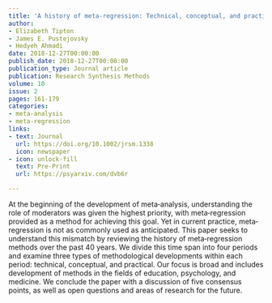 ```yaml
---
title: 'A history of meta-regression: Technical, conceptual, and practical developments between 1974 and 2018'
author:
- Elizabeth Tipton
- James E. Pustejovsky
- Hedyeh Ahmadi
date: 2018-12-27T00:00:00
publish_date: 2018-12-27T00:00:00
publication_type: Journal article
publication: Research Synthesis Methods
volume: 10 
issue: 2
pages: 161-179
categories:
- meta-analysis
- meta-regression
links:
- text: Journal
  url: https://doi.org/10.1002/jrsm.1338
  icon: newspaper
- icon: unlock-fill
  text: Pre-Print
  url: https://psyarxiv.com/dvb6r

---
```



At the beginning of the development of meta‐analysis, understanding the role of moderators was given the highest priority, with meta‐regression provided as a method for achieving this goal. Yet in current practice, meta‐regression is not as commonly used as anticipated. This paper seeks to understand this mismatch by reviewing the history of meta‐regression methods over the past 40 years. We divide this time span into four periods and examine three types of methodological developments within each period: technical, conceptual, and practical. Our focus is broad and includes development of methods in the fields of education, psychology, and medicine. We conclude the paper with a discussion of five consensus points, as well as open questions and areas of research for the future.

